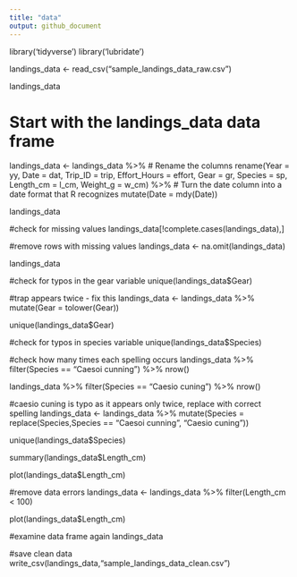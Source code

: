 ---
title: "data"
output: github_document
---

library('tidyverse')
library('lubridate')

landings_data <- read_csv("sample_landings_data_raw.csv")

landings_data

# Start with the landings_data data frame
landings_data <- landings_data %>%
  # Rename the columns
  rename(Year = yy,
         Date = dat,
         Trip_ID = trip,
         Effort_Hours = effort,
         Gear = gr,
         Species = sp,
         Length_cm = l_cm,
         Weight_g = w_cm) %>%
  # Turn the date column into a date format that R recognizes
  mutate(Date = mdy(Date)) 

landings_data

#check for missing values
landings_data[!complete.cases(landings_data),]

#remove rows with missing values
landings_data <- na.omit(landings_data)

landings_data

#check for typos in the gear variable
unique(landings_data$Gear)

#trap appears twice - fix this
landings_data <- landings_data %>%
  mutate(Gear = tolower(Gear))

unique(landings_data$Gear)

#check for typos in species variable
unique(landings_data$Species)

#check how many times each spelling occurs
landings_data %>%
  filter(Species == "Caesoi cunning") %>%
  nrow()
  
landings_data %>%
  filter(Species == "Caesio cuning") %>%
  nrow()
  
#caesio cuning is typo as it appears only twice, replace with correct spelling 
landings_data <- landings_data %>%
  mutate(Species = replace(Species,Species == "Caesoi cunning", "Caesio cuning"))

unique(landings_data$Species)

summary(landings_data$Length_cm)

plot(landings_data$Length_cm)

#remove data errors
landings_data <- landings_data %>%
  filter(Length_cm < 100)

plot(landings_data$Length_cm)

#examine data frame again
landings_data

#save clean data
write_csv(landings_data,"sample_landings_data_clean.csv")